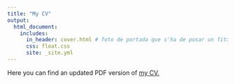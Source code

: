 ```yaml
---
title: "My CV"
output:
  html_document:
    includes:
      in_header: cover.html # foto de portada que s'ha de posar un fitxer jpeg a la carpeta 
      css: float.css 
      site: _site.yml
---
```



Here you can find an updated PDF version of <a href="CV_BERNAT PUERTAS.pdf#" class="download" title="Download CV as PDF">my CV.</a>
